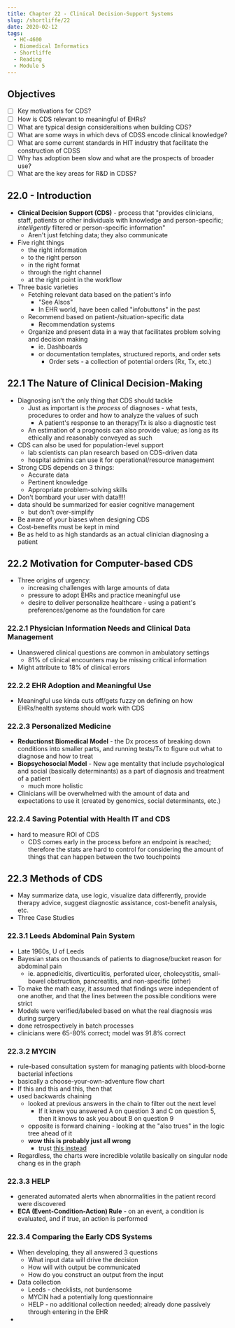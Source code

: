 ---
title: Chapter 22 - Clinical Decision-Support Systems
slug: /shortliffe/22
date: 2020-02-12
tags:
  - HC-4600
  - Biomedical Informatics
  - Shortliffe
  - Reading
  - Module 5
---
## Objectives
- [ ] Key motivations for CDS?
- [ ] How is CDS relevant to meaningful of EHRs?
- [ ] What are typical design consideraitions when building CDS?
- [ ] What are some ways in which devs of CDSS encode clinical knowledge?
- [ ] What are some current standards in HIT industry that facilitate the construction of CDSS
- [ ] Why has adoption been slow and what are the prospects of broader use?
- [ ] What are the key areas for R&D in CDSS?
## 22.0 - Introduction
* **Clinical Decision Support (CDS)** - process that "provides clinicians, staff, patients or other individuals with knowledge and person-specific; _intelligently_ filtered or person-specific information"
  * Aren't just fetching data; they also communicate
* Five right things
  * the right information
  * to the right person
  * in the right format
  * through the right channel
  * at the right point in the workflow
* Three basic varieties
  * Fetching relevant data based on the patient's info
    * "See Alsos"
    * In EHR world, have been called "infobuttons" in the past
  * Recommend based on patient-/situation-specific data
    * Recommendation systems
  * Organize and present data in a way that facilitates problem solving and decision making
    * ie. Dashboards
    * or documentation templates, structured reports, and order sets
      * Order sets - a collection of potential orders (Rx, Tx, etc.)
## 22.1 The Nature of Clinical Decision-Making
* Diagnosing isn't the only thing that CDS should tackle
  * Just as important is the *process* of diagnoses - what tests, procedures to order and how to analyze the values of such
    * A patient's response to an therapy/Tx is also a diagnostic test
  * An estimation of a prognosis can also provide value; as long as its ethically and reasonably conveyed as such
* CDS can also be used for population-level support
  * lab scientists can plan research based on CDS-driven data
  * hospital admins can use it for operational/resource management
* Strong CDS depends on 3 things:
  * Accurate data
  * Pertinent knowledge
  * Appropriate problem-solving skills
* Don't bombard your user with data!!!!
* data should be summarized for easier cognitive management
  * but don't over-simplify
* Be aware of your biases when designing CDS
* Cost-benefits must be kept in mind
* Be as held to as high standards as an actual clinician diagnosing a patient
## 22.2 Motivation for Computer-based CDS
* Three origins of urgency:
  * increasing challenges with large amounts of data
  * pressure to adopt EHRs and practice meaningful use
  * desire to deliver personalize healthcare - using a patient's preferences/genome as the foundation for care
### 22.2.1 Physician Information Needs and Clinical Data Management
* Unanswered clinical questions are common in ambulatory settings
  * 81% of clinical encounters may be missing critical information
* Might attribute to 18% of clinical errors
### 22.2.2 EHR Adoption and Meaningful Use
* Meaningful use kinda cuts off/gets fuzzy on defining on how EHRs/health systems should work with CDS
### 22.2.3 Personalized Medicine
* **Reductionst Biomedical Model** - the Dx process of breaking down conditions into smaller parts, and running tests/Tx to figure out what to diagnose and how to treat
* **Biopsychosocial Model** - New age mentality that include psychological and social (basically determinants) as a part of diagnosis and treatment of a patient
  * much more holistic
* Clinicians will be overwhelmed with the amount of data and expectations to use it (created by genomics, social determinants, etc.)
### 22.2.4 Saving Potential with Health IT and CDS
* hard to measure ROI of CDS
  * CDS comes early in the process before an endpoint is reached; therefore the stats are hard to control for considering the amount of things that can happen between the two touchpoints
## 22.3 Methods of CDS
* May summarize data, use logic, visualize data differently, provide therapy advice, suggest diagnostic assistance, cost-benefit analysis, etc.
* Three Case Studies
### 22.3.1 Leeds Abdominal Pain System
* Late 1960s, U of Leeds
* Bayesian stats on thousands of patients to diagnose/bucket reason for abdominal pain
  * ie. appnedicitis, diverticulitis, perforated ulcer, cholecystitis, small-bowel obstruction, pancreatitis, and non-specific (other)
* To make the math easy, it assumed that findings were independent of one another, and that the lines between the possible conditions were strict
* Models were verified/labeled based on what the real diagnosis was during surgery
* done retrospectively in batch processes
* clinicians were 65-80% correct; model was 91.8% correct
### 22.3.2 MYCIN
* rule-based consultation system for managing patients with blood-borne bacterial infections
* basically a choose-your-own-adventure flow chart
* If this and this and this, then that
* used backwards chaining
  * looked at previous answers in the chain to filter out the next level
    * If it knew you answered A on question 3 and C on question 5, then it knows to ask you about B on question 9
  * opposite is forward chaining - looking at the "also trues" in the logic tree ahead of it
  * **wow this is probably just all wrong**
    * trust [this instead](https://www.javatpoint.com/difference-between-backward-chaining-and-forward-chaining)
* Regardless, the charts were incredible volatile basically on singular node chang  es in the graph
### 22.3.3 HELP
* generated automated alerts when abnormalities in the patient record were discovered
* **ECA (Event-Condition-Action) Rule** - on an event, a condition is evaluated, and if true, an action is performed
### 22.3.4 Comparing the Early CDS Systems
* When developing, they all answered 3 questions
  * What input data will drive the decision
  * How will with output be communicated
  * How do you construct an output from the input
* Data collection
  * Leeds - checklists, not burdensome
  * MYCIN had a potentially long questionnaire 
  * HELP - no additional collection needed; already done passively through entering in the EHR
* 